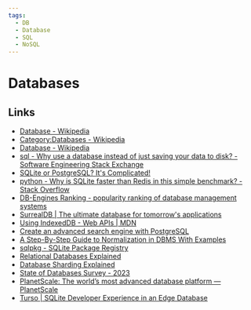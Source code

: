 ```yaml
---
tags:
  - DB
  - Database
  - SQL
  - NoSQL
---
```


# Databases

## Links

- [Database - Wikipedia](https://en.wikipedia.org/wiki/Database)
- [Category:Databases - Wikipedia](https://en.wikipedia.org/wiki/Category:Databases)
- [Database - Wikipedia](https://en.wikipedia.org/wiki/Database)
- [sql - Why use a database instead of just saving your data to disk? - Software Engineering Stack Exchange](https://softwareengineering.stackexchange.com/questions/190482/why-use-a-database-instead-of-just-saving-your-data-to-disk)
- [SQLite or PostgreSQL? It's Complicated!](https://www.twilio.com/blog/sqlite-postgresql-complicated)
- [python - Why is SQLite faster than Redis in this simple benchmark? - Stack Overflow](https://stackoverflow.com/questions/11216647/why-is-sqlite-faster-than-redis-in-this-simple-benchmark)
- [DB-Engines Ranking - popularity ranking of database management systems](https://db-engines.com/en/ranking)
- [SurrealDB | The ultimate database for tomorrow's applications](https://surrealdb.com/)
- [Using IndexedDB - Web APIs | MDN](https://developer.mozilla.org/en-US/docs/Web/API/IndexedDB_API/Using_IndexedDB)
- [Create an advanced search engine with PostgreSQL](https://xata.io/blog/postgres-full-text-search-engine)
- [A Step-By-Step Guide to Normalization in DBMS With Examples](https://www.databasestar.com/database-normalization/)
- [sqlpkg - SQLite Package Registry](https://sqlpkg.org/all/)
- [Relational Databases Explained](https://architecturenotes.co/things-you-should-know-about-databases/)
- [Database Sharding Explained](https://architecturenotes.co/database-sharding-explained/)
- [State of Databases Survey - 2023](https://stateofdb.com/)
- [PlanetScale: The world’s most advanced database platform — PlanetScale](https://planetscale.com/)
- [Turso | SQLite Developer Experience in an Edge Database](https://turso.tech/)
